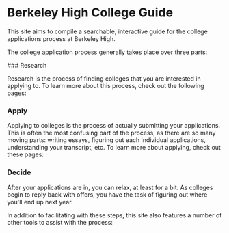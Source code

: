 
# Berkeley High College Guide 

This site aims to compile a searchable, interactive guide for the college applications process at Berkeley High.

The college application process generally takes place over three parts:

<Steps>
### Research

Research is the process of finding colleges that you are interested in applying to. To learn more about this process, check out the following pages:
<Cards>
  <Card
    title="Getting Started with Research"
    href="/research"
  />
  <Card
    title="Understanding Acceptance Rates"
    href="/finding-colleges"
  />
</Cards>

### Apply

Applying to colleges is the process of actually submitting your applications. This is often the most confusing part of the process, as there are so many moving parts: writing essays, figuring out each individual applications, understanding your transcript, etc. To learn more about applying, check out these pages:

<Cards>
  <Card
    title="Understanding the Common Application"
    href="/research"
  />
  <Card
    title="Applying for Financial Aid"
    href="/finding-colleges"
  />
</Cards>

### Decide

After your applications are in, you can relax, at least for a bit. As colleges begin to reply back with offers, you have the task of figuring out where you'll end up next year.


<Cards>
  <Card
    title="College Decision Days"
    href="/research"
  />
  <Card
    title="Understanding Scholarship Offers"
    href="/finding-colleges"
  />
</Cards>

</Steps>

In addition to facilitating with these steps, this site also features a number of other tools to assist with the process:


<Cards>
  <Card
    title="Berkeley High's Acceptance Rates"
    href="/research"
  />
  <Card
    title="Live Application Timeline"
    href="/finding-colleges"
  />
  <Card
    title="Resources available at Berkeley High"
    href="/finding-colleges"
  />
</Cards>

